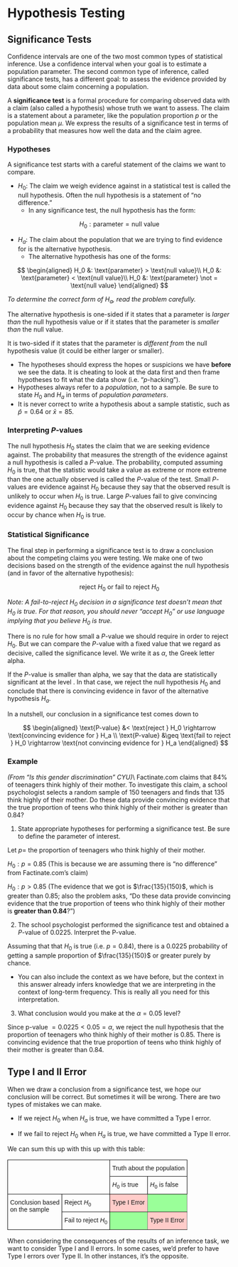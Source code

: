 # Hypothesis Testing

## Significance Tests

Confidence intervals are one of the two most common types of statistical inference. Use a confidence interval when your goal is to estimate a population parameter. The second common type of inference, called significance tests, has a different goal: to assess the evidence provided by data about some claim concerning a population.

A **significance test** is a formal procedure for comparing observed data with a claim (also called a hypothesis) whose truth we want to assess. The claim is a statement about a parameter, like the population proportion $p$ or the population mean $\mu$. We express the results of a significance test in terms of a probability that measures how well the data and the claim agree.

### Hypotheses

A significance test starts with a careful statement of the claims we want to compare. 

::: {.highlight}
- $H_0$: The claim we weigh evidence against in a statistical test is called the null hypothesis. Often the null hypothesis is a statement of “no difference.”
    - In any significance test, the null hypothesis has the form:

$$H_0 : \text{parameter} = \text{null value} $$

- $H_a$: The claim about the population that we are trying to find evidence for is the alternative hypothesis.
    - The alternative hypothesis has one of the forms:

$$
\begin{aligned}
H_0 &: \text{parameter} > \text{null value}\\
H_0 &: \text{parameter} < \text{null value}\\
H_0 &: \text{parameter} \not = \text{null value} 
\end{aligned}
$$
:::

*To determine the correct form of $H_a$, read the problem carefully.*

::: {.highlight}
The alternative hypothesis is one-sided if it states that a parameter is *larger than* the null hypothesis value or if it states that the parameter is *smaller than* the null value.

It is two-sided if it states that the parameter is *different from* the null hypothesis value (it could be either larger or smaller).
:::

- The hypotheses should express the hopes or suspicions we have **before** we see the data. It is cheating to look at the data first and then frame hypotheses to fit what the data show (i.e. “*p*-hacking”).
- Hypotheses always refer to a *population*, not to a sample. Be sure to state $H_0$ and $H_a$ in terms of *population parameters*. 
- It is never correct to write a hypothesis about a sample statistic, such as $\hat p=0.64$ or  $\bar x=85$.

### Interpreting *P*-values

The null hypothesis $H_0$ states the claim that we are seeking evidence against. The probability that measures the strength of the evidence against a null hypothesis is called a *P*-value.
The probability, computed assuming $H_0$ is true, that the statistic would take a value as extreme or more extreme than the one actually observed is called the *P*-value of the test.
Small *P*-values are evidence against $H_0$ because they say that the observed result is unlikely to occur when $H_0$ is true. 
Large *P*-values fail to give convincing evidence against $H_0$ because they say that the observed result is likely to occur by chance when $H_0$ is true.

### Statistical Significance 

The final step in performing a significance test is to draw a conclusion about the competing claims you were testing. We make one of two decisions based on the strength of the evidence against the null hypothesis (and in favor of the alternative hypothesis):

$$\text{reject } H_0 \text{ or fail to reject } H_0$$

*Note:  A fail-to-reject $H_0$ decision in a significance test doesn’t mean that $H_0$ is true. For that reason, you should never “accept $H_0$” or use language implying that you believe $H_0$ is true.*

There is no rule for how small a *P*-value we should require in order to reject $H_0$. But we can compare the *P*-value with a fixed value that we regard as decisive, called the significance level. We write it as $\alpha$, the Greek letter alpha. 

::: {.highlight}
If the *P*-value is smaller than alpha, we say that the data are statistically significant at the level . In that case, we reject the null hypothesis $H_0$ and conclude that there is convincing evidence in favor of the alternative hypothesis $H_a$.

In a nutshell, our conclusion in a significance test comes down to

$$
\begin{aligned}
\text{P-value} &<  \text{reject } H_0 \rightarrow \text{convincing evidence for } H_a \\
\text{P-value} &\geq \text{fail to reject } H_0  \rightarrow \text{not convincing evidence for } H_a
\end{aligned}
$$
:::

### Example

*(From "Is this gender discrimination" CYU)*\\
Factinate.com claims that 84% of teenagers think highly of their mother. To investigate this claim, a school psychologist selects a random sample of 150 teenagers and finds that 135 think highly of their mother. Do these data provide convincing evidence that the true proportion of teens who think highly of their mother is greater than 0.84?

1. State appropriate hypotheses for performing a significance test. Be sure to define the parameter of interest.

Let $p =$ the proportion of teenagers who think highly of their mother.

$H_0: p = 0.85$ (This is because we are assuming there is "no difference" from Factinate.com's claim)

$H_0: p > 0.85$ (The evidence that we got is $\frac{135}{150}$, which is greater than 0.85; also the problem asks, "Do these data provide convincing evidence that the true proportion of teens who think highly of their mother is **greater than 0.84**?")

2. The school psychologist performed the significance test and obtained a *P*-value of 0.0225. Interpret the P-value.

Assuming that that $H_0$ is true (i.e. $p = 0.84$), there is a 0.0225 probability of getting a sample proportion of $\frac{135}{150}$ or greater purely by chance.

* You can also include the context as we have before, but the context in this answer already infers knowledge that we are interpreting in the context of long-term frequency. This is really all you need for this interpretation.

3. What conclusion would you make at the $\alpha = 0.05$ level?

Since $\text{p-value } = 0.0225<0.05=\alpha$, we reject the null hypothesis that the proportion of teenagers who think highly of their mother is 0.85. There is convincing evidence that the true proportion of teens who think highly of their mother is greater than 0.84.

## Type I and II Error

When we draw a conclusion from a significance test, we hope our conclusion will be correct. But sometimes it will be wrong. There are two types of mistakes we can make. 

::: {.highlight}
- If we reject $H_0$ when $H_a$ is true, we have committed a Type I error.

- If we fail to reject $H_0$ when $H_a$ is true, we have committed a Type II error.
:::

We can sum this up with this up with this table:

<style type="text/css">
.tg  {border-collapse:collapse;border-spacing:0;display: block;margin-left: auto;margin-right: auto;}
.tg td{border-color:black;border-style:solid;border-width:1px;font-family:Arial, sans-serif;font-size:14px;
  overflow:hidden;padding:10px 5px;word-break:normal;}
.tg th{border-color:black;border-style:solid;border-width:1px;font-family:Arial, sans-serif;font-size:14px;
  font-weight:normal;overflow:hidden;padding:10px 5px;word-break:normal;}
.tg .tg-7od5{background-color:#9aff99;border-color:inherit;text-align:left;vertical-align:top}
.tg .tg-73oq{border-color:#000000;text-align:left;vertical-align:top}
.tg .tg-90e1{background-color:#ffccc9;border-color:inherit;text-align:left;vertical-align:top}
</style>
<table class="tg">
<thead>
  <tr>
    <th class="tg-73oq" colspan="2" rowspan="2"></th>
    <th class="tg-73oq" colspan="2">Truth about the population</th>
  </tr>
  <tr>
    <th class="tg-73oq">$H_0$ is true</th>
    <th class="tg-73oq">$H_0$ is false</th>
  </tr>
</thead>
<tbody>
  <tr>
    <td class="tg-73oq" rowspan="2">Conclusion based<br>on the sample</td>
    <td class="tg-73oq">Reject $H_0$</td>
    <td class="tg-90e1">Type I Error</td>
    <td class="tg-7od5"></td>
  </tr>
  <tr>
    <td class="tg-73oq">Fail to reject $H_0$</td>
    <td class="tg-7od5"></td>
    <td class="tg-90e1">Type II Error</td>
  </tr>
</tbody>
</table>

\newline
When considering the consequences of the results of an inference task, we want to consider Type I and II errors. In some cases, we'd prefer to have Type I errors over Type II. In other instances, it's the opposite.
